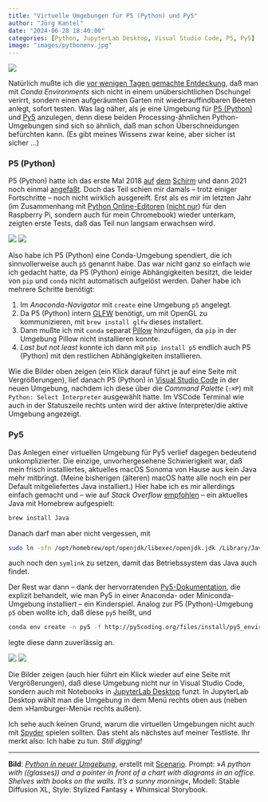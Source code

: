 ```yaml
---
title: "Virtuelle Umgebungen für P5 (Python) und Py5"
author: "Jörg Kantel"
date: "2024-06-28 18:40:00"
categories: [Python, JupyterLab Desktop, Visual Studio Code, P5, Py5]
image: "images/pythonenv.jpg"
---
```


[![](images/pythonenv-b.jpg)](https://www.flickr.com/photos/schockwellenreiter/53501582607/)

Natürlich mußte ich die [vor wenigen Tagen gemachte Entdeckung](https://kantel.github.io/posts/2024062502_python_envs/), daß man mit *Conda Environments* sich nicht in einem unübersichtlichen Dschungel verirrt, sondern einen aufgeräumten Garten mit wiederauffindbaren Beeten anlegt, sofort testen. Was lag näher, als je eine Umgebung für [P5 (Python)](http://cognitiones.kantel-chaos-team.de/programmierung/creativecoding/processing/p5py.html) und [Py5](http://cognitiones.kantel-chaos-team.de/programmierung/creativecoding/processing/py5.html) anzulegen, denn diese beiden Processing-ähnlichen Python-Umgebungen sind sich so ähnlich, daß man schon Überschneidungen befürchten kann. (Es gibt meines Wissens zwar keine, aber sicher ist sicher&nbsp;…)

### P5 (Python)

P5 (Python) hatte ich das erste Mal 2018 [auf](http://blog.schockwellenreiter.de/2018/10/2018103103.html) [dem](http://blog.schockwellenreiter.de/2018/11/2018110103.html) [Schirm](http://blog.schockwellenreiter.de/2018/11/2018112401.html) und dann 2021 noch einmal [angefaßt](http://blog.schockwellenreiter.de/2021/01/2021011001.html). Doch das Teil schien mir damals -- trotz einiger Fortschritte -- noch nicht wirklich ausgereift. Erst als es mir im letzten Jahr (im Zusammenhang mit [Python Online-Editoren](https://kantel.github.io/posts/2023040802_another_python_online_editor/) ([nicht nur](https://kantel.github.io/posts/2023050402_p5_jupyter_und_mehr_online/)) für den Raspberry Pi, sondern auch für mein Chromebook) wieder unterkam, zeigten erste Tests, daß das Teil nun langsam erwachsen wird.

[![](images/p51.jpg)](https://www.flickr.com/photos/schockwellenreiter/53818971972/)&nbsp;[![](images/p52.jpg)](https://www.flickr.com/photos/schockwellenreiter/53819002242/)

Also habe ich P5 (Python) eine Conda-Umgebung spendiert, die ich sinnvollerweise auch `p5` genannt habe. Das war nicht ganz so einfach wie ich gedacht hatte, da P5 (Python) einige Abhängigkeiten besitzt, die leider von `pip` und `conda` nicht automatisch aufgelöst werden. Daher habe ich mehrere Schritte benötigt:

1. Im *Anaconda-Navigator* mit `create` eine Umgebung `p5` angelegt.
2. Da P5 (Python) intern [GLFW](https://www.glfw.org/) benötigt, um mit OpenGL zu kommunizieren, mit `brew install glfw` dieses installert.
3. Dann mußte ich mit `conda` separat [Pillow](http://cognitiones.kantel-chaos-team.de/programmierung/python/pillow.html) hinzufügen, da `pip` in der Umgebung Pillow nicht installieren konnte.
4. *Last but not least* konnte ich dann mit `pip install p5` endlich auch P5 (Python) mit den restlichen Abhängigkeiten installieren.

Wie die Bilder oben zeigen (ein Klick darauf führt je auf eine Seite mit Vergrößerungen), lief danach P5 (Python) in [Visual Studio Code](http://cognitiones.kantel-chaos-team.de/produktivitaet/visualstudiocode.html) in der neuen Umgebung, nachdem ich diese über die *Command Palette* (`⇧⌘P`) mit `Python: Select Interpreter` ausgewählt hatte. Im VSCode Terminal wie auch in der Statuszeile rechts unten wird der aktive Interpreter/die aktive Umgebung angezeigt.

### Py5

Das Anlegen einer virtuellen Umgebung für Py5 verlief dagegen bedeutend unkomplizierter. Die einzige, unvorhergesehene Schwierigkeit war, daß mein frisch installiertes, aktuelles macOS Sonoma von Hause aus kein Java mehr mitbringt. (Meine bisherigen (älteren) macOS hatte alle noch ein per Default mitgeliefertes Java installiert.) Hier habe ich es mir allerdings einfach gemacht und -- wie auf *Stack Overflow* [empfohlen](https://stackoverflow.com/questions/65601196/how-to-brew-install-java) -- ein aktuelles Java mit Homebrew aufgespielt:

~~~bash
brew install Java
~~~

Danach darf man aber nicht vergessen, mit

~~~bash
sudo ln -sfn /opt/homebrew/opt/openjdk/libexec/openjdk.jdk /Library/Java/JavaVirtualMachines/openjdk.jdk
~~~

auch noch den `symlink` zu setzen, damit das Betriebssystem das Java auch findet.

Der Rest war dann -- dank der hervorratenden [Py5-Dokumentation](https://py5coding.org/content/install.html#anaconda-or-miniconda-setup), die explizit behandelt, wie man Py5 in einer Anaconda- oder Miniconda-Umgebung installiert -- ein Kinderspiel. Analog zur P5 (Python)-Umgebung `p5` oben wollte ich, daß diese `py5` heißt, und 

~~~bash
conda env create -n py5 -f http://py5coding.org/files/install/py5_environment.yml
~~~

legte diese dann zuverlässig an.

[![](images/py51.jpg)](https://www.flickr.com/photos/schockwellenreiter/53820259886/)&nbsp;[![](images/py52.jpg)](https://www.flickr.com/photos/schockwellenreiter/53820597929/)

Die Bilder zeigen (auch hier führt ein Klick wieder auf eine Seite mit Vergrößerungen), daß diese Umgebung nicht nur in Visual Studio Code, sondern auch mit Notebooks in [JupyterLab Desktop](http://cognitiones.kantel-chaos-team.de/programmierung/python/jupyterlabdesktop.html) funzt. In JupyterLab Desktop wählt man die Umgebung in dem Menü rechts oben aus (neben dem »Hamburger-Menü« rechts außen).

Ich sehe auch keinen Grund, warum die virtuellen Umgebungen nicht auch mit [Spyder](http://cognitiones.kantel-chaos-team.de/programmierung/python/spyder.html) spielen sollten. Das steht als nächstes auf meiner Testliste. Ihr merkt also: Ich habe zu tun. *Still digging!*

---

**Bild**: *[Python in neuer Umgebung](https://www.flickr.com/photos/schockwellenreiter/53501582607/)*, erstellt mit [Scenario](http://cognitiones.kantel-chaos-team.de/technikgeschichte/rechnerundnetze/scenario.html). Prompt: »*A python with ((glasses)) and a pointer in front of a chart with diagrams in an office. Shelves with books on the walls. It's a sunny morning*«, Modell: Stable Diffusion XL, Style: Stylized Fantasy + Whimsical Storybook.
